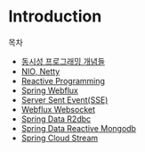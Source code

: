 # Introduction
목차
- [동시성 프로그래밍 개념들](/concurrent-programming-basic/intro/)
- [NIO, Netty](/nio-and-netty/intro/)
- [Reactive Programming](/reactive-programming/intro/)
- [Spring Webflux](/spring-webflux/intro/)
- [Server Sent Event(SSE)](/server-sent-event/intro/)
- [Webflux Websocket](/webflux-websocket/intro/)
- [Spring Data R2dbc](/r2dbc-mysql/intro/)
- [Spring Data Reactive Mongodb](/reactive-mongodb/intro/)
- [Spring Cloud Stream](/spring-cloud-stream/intro/)



